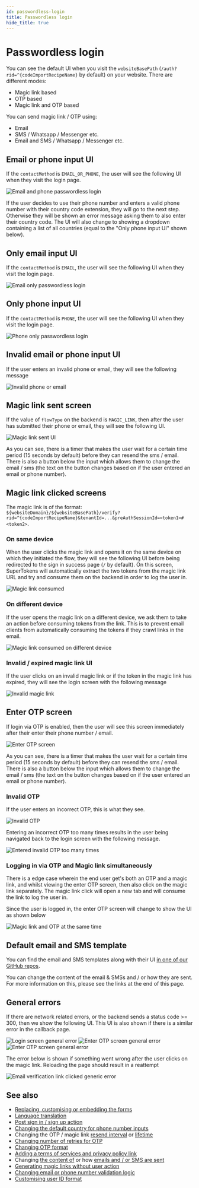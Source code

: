 ```yaml
---
id: passwordless-login
title: Passwordless login
hide_title: true
---
```


<!-- COPY DOCS -->
<!-- ./thirdpartypasswordless/pre-built-ui/further-reading/passwordless-login.mdx -->

# Passwordless login

You can see the default UI when you visit the `websiteBasePath` (`/auth?rid=^{codeImportRecipeName}` by default) on your website. There are different modes:
- Magic link based
- OTP based
- Magic link and OTP based

You can send magic link / OTP using:
- Email
- SMS / Whatsapp / Messenger etc.
- Email and SMS / Whatsapp / Messenger etc.

## Email or phone input UI

If the `contactMethod` is `EMAIL_OR_PHONE`, the user will see the following UI when they visit the login page.

<img src="/img/^{codeImportRecipeName}-email-phone.png" alt="Email and phone passwordless login" />

If the user decides to use their phone number and enters a valid phone number with their country code extension, they will go to the next step. Otherwise they will be shown an error message asking them to also enter their country code. The UI will also change to showing a dropdown containing a list of all countries (equal to the "Only phone input UI" shown below).

## Only email input UI
If the `contactMethod` is `EMAIL`, the user will see the following UI when they visit the login page.

<img src="/img/^{codeImportRecipeName}-email.png" alt="Email only passwordless login" />

## Only phone input UI
If the `contactMethod` is `PHONE`, the user will see the following UI when they visit the login page.

<img src="/img/^{codeImportRecipeName}-phone.png" alt="Phone only passwordless login" />

## Invalid email or phone input UI
If the user enters an invalid phone or email, they will see the following message

<img src="/img/^{codeImportRecipeName}-invalid-phone-email.png" alt="Invalid phone or email" />

## Magic link sent screen

If the value of `flowType` on the backend is `MAGIC_LINK`, then after the user has submitted their phone or email, they will see the following UI.

<img src="/img/magic-link-sent.png" alt="Magic link sent UI" />

As you can see, there is a timer that makes the user wait for a certain time period (15 seconds by default) before they can resend the sms / email. There is also a button below the input which allows them to change the email / sms (the text on the button changes based on if the user entered an email or phone number).

## Magic link clicked screens

The magic link is of the format: `${websiteDomain}/${websiteBasePath}/verify?rid=^{codeImportRecipeName}&tenantId=...&preAuthSessionId=<token1>#<token2>`.

### On same device
When the user clicks the magic link and opens it on the same device on which they initiated the flow, they will see the following UI before being redirected to the sign in success page (`/` by default). On this screen, SuperTokens will automatically extract the two tokens from the magic link URL and try and consume them on the backend in order to log the user in.

<img src="/img/magic-link-clicked.png" alt="Magic link consumed" />

### On different device

If the user opens the magic link on a different device, we ask them to take an action before consuming tokens from the link. This is to prevent email clients from automatically consuming the tokens if they crawl links in the email.

<img src="/img/magic-link-clicked-different-device.png" alt="Magic link consumed on different device" />

### Invalid / expired magic link UI

If the user clicks on an invalid magic link or if the token in the magic link has expired, they will see the login screen with the following message

<img src="/img/^{codeImportRecipeName}-magic-link-expired.png" alt="Invalid magic link" />

## Enter OTP screen

If login via OTP is enabled, then the user will see this screen immediately after their enter their phone number / email.

<img src="/img/enter-otp-screen.png" alt="Enter OTP screen" />

As you can see, there is a timer that makes the user wait for a certain time period (15 seconds by default) before they can resend the sms / email. There is also a button below the input which allows them to change the email / sms (the text on the button changes based on if the user entered an email or phone number).

### Invalid OTP

If the user enters an incorrect OTP, this is what they see.

<img src="/img/enter-otp-invalid.png" alt="Invalid OTP" />

Entering an incorrect OTP too many times results in the user being navigated back to the login screen with the following message.

<img src="/img/^{codeImportRecipeName}-too-many-otp-tries.png" alt="Entered invalid OTP too many times" />

### Logging in via OTP and Magic link simultaneously 

There is a edge case wherein the end user get's both an OTP and a magic link, and whilst viewing the enter OTP screen, then also click on the magic link separately. The magic link click will open a new tab and will consume the link to log the user in. 

Since the user is logged in, the enter OTP screen will change to show the UI as shown below

<img src="/img/otp-magic-link-same-time.png" alt="Magic link and OTP at the same time" />

## Default email and SMS template

You can find the email and SMS templates along with their UI [in one of our GitHub repos](https://github.com/supertokens/email-sms-templates).

You can change the content of the email & SMSs and / or how they are sent. For more information on this, please see the links at the end of this page.

## General errors

If there are network related errors, or the backend sends a status code >= 300, then we show the following UI. This UI is also shown if there is a similar error in the callback page.

<img src="/img/^{codeImportRecipeName}-passwordless-general-error.png" alt="Login screen general error" />

<img src="/img/enter-otp-error.png" alt="Enter OTP screen general error" />

<img src="/img/magic-link-sent-error.png" alt="Enter OTP screen general error" />

The error below is shown if something went wrong after the user clicks on the magic link. Reloading the page should result in a reattempt

<img src="/img/email-verification-link-generic-error.png" alt="Email verification link clicked generic error" />

## See also

- [Replacing, customising or embedding the forms](../../common-customizations/embed-sign-in-and-up-form)
- [Language translation](../../common-customizations/translations)
- [Post sign in / sign up action](../../common-customizations/handling-signinup-success)
- [Changing the default country for phone number inputs](../../common-customizations/sign-in-and-up/default-country)
- Changing the OTP / magic link [resend interval](../../common-customizations/sign-in-and-up/resend-time-gap) or [lifetime](../../common-customizations/change-code-lifetime)
- [Changing number of retries for OTP](../../common-customizations/sign-in-and-up/change-maximum-retries)
- [Changing OTP format](../../common-customizations/sign-in-and-up/change-otp-format)
- [Adding a terms of services and privacy policy link](../../common-customizations/sign-in-and-up/toc-privacypolicy)
- Changing [the content of](../../email-delivery/about) or how [emails and / or SMS are sent](../../email-delivery/about)
- [Generating magic links without user action](../../common-customizations/generating-magic-link-manually)
- [Changing email or phone number validation logic](../../common-customizations/sign-in-and-up/change-email-phone-validation)
- [Customising user ID format](../../common-customizations/userid-format)